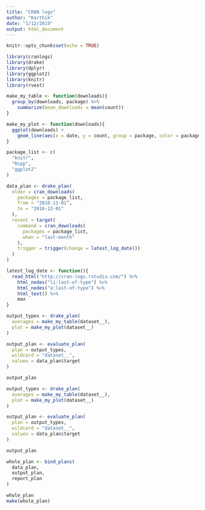 ```yaml
---
title: "CRAN logs"
author: "Karthik"
date: "1/12/2019"
output: html_document
---
```


```r
knitr::opts_chunk$set(echo = TRUE)
```

```r
library(cranlogs)
library(drake)
library(dplyr)
library(ggplot2)
library(knitr)
library(rvest)
```

```r
make_my_table <- function(downloads){
  group_by(downloads, package) %>%
    summarize(mean_downloads = mean(count))
}

make_my_plot <- function(downloads){
  ggplot(downloads) +
    geom_line(aes(x = date, y = count, group = package, color = package))
}

package_list <- c(
  "knitr",
  "Rcpp",
  "ggplot2"
)
```

```r
data_plan <- drake_plan(
  older = cran_downloads(
    packages = package_list,
    from = "2016-11-01",
    to = "2016-12-01"
  ),
  recent = target(
    command = cran_downloads(
      packages = package_list,
      when = "last-month"
    ),
    trigger = trigger(change = latest_log_date())
  )
)

latest_log_date <- function(){
  read_html("http://cran-logs.rstudio.com/") %>%
    html_nodes("li:last-of-type") %>%
    html_nodes("a:last-of-type") %>%
    html_text() %>%
    max
}
```


```r
output_types <- drake_plan(
  averages = make_my_table(dataset__),
  plot = make_my_plot(dataset__)
)

output_plan <- evaluate_plan(
  plan = output_types,
  wildcard = "dataset__",
  values = data_plan$target
)

output_plan
```


```r
output_types <- drake_plan(
  averages = make_my_table(dataset__),
  plot = make_my_plot(dataset__)
)

output_plan <- evaluate_plan(
  plan = output_types,
  wildcard = "dataset__",
  values = data_plan$target
)

output_plan
```

```r
whole_plan <- bind_plans(
  data_plan,
  output_plan,
  report_plan
)

whole_plan
make(whole_plan)
```



